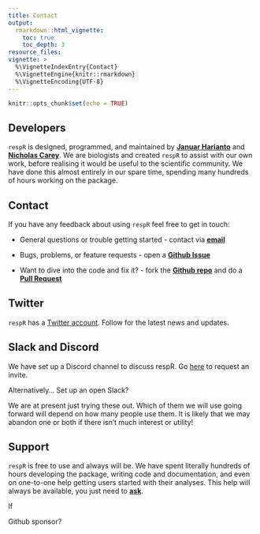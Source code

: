 ```yaml
---
title: Contact
output: 
  rmarkdown::html_vignette:
    toc: true
    toc_depth: 3
resource_files:
vignette: >
  %\VignetteIndexEntry{Contact}
  %\VignetteEngine{knitr::rmarkdown}
  %\VignetteEncoding{UTF-8}
---
```


```r
knitr::opts_chunk$set(echo = TRUE)
```

## Developers

`respR` is designed, programmed, and maintained by [**Januar Harianto**](https://github.com/januarharianto) and [**Nicholas Carey**](https://github.com/nicholascarey). We are biologists and created `respR` to assist with our own work, before realising it would be useful to the scientific community. We have done this almost entirely in our spare time, spending many hundreds of hours working on the package. 

## Contact

If you have any feedback about using `respR` feel free to get in touch: 

- General questions or trouble getting started - contact via [**email**](mailto:nicholascarey@gmail.com)

- Bugs, problems, or feature requests - open a [**Github Issue**](https://github.com/januarharianto/respR/issues)

- Want to dive into the code and fix it? - fork the [**Github repo**](https://github.com/januarharianto/respR/) and do a [**Pull Request**](https://github.com/januarharianto/respR/pulls)

## Twitter

`respR` has a [Twitter account](https://twitter.com/respR_pkg). Follow for the latest news and updates. 


## Slack and Discord

We have set up a Discord channel to discuss respR. Go [here](https://discord.gg/JKkarCTW4N) to request an invite. 

Alternatively... Set up an open Slack?

We are at present just trying these out. Which of them we will use going forward will depend on how many people use them. It is likely that we may abandon one or both if there isn't much interest or utility! 

## Support

`respR` is free to use and always will be. We have spent literally hundreds of hours developing the package, writing code and documentation, and even on one-to-one help getting users started with their analyses. This help will always be available, you just need to [**ask**](mailto:nicholascarey@gmail.com). 

If 

Github sponsor?
